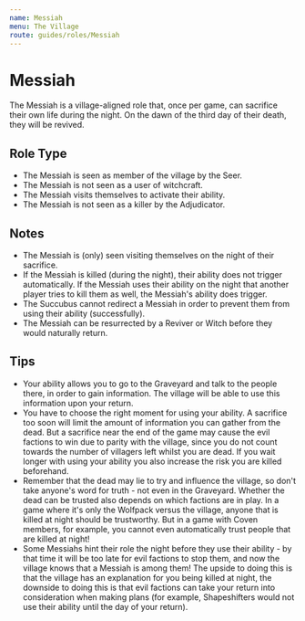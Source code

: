 ```yaml
---
name: Messiah
menu: The Village
route: guides/roles/Messiah
---
```


# Messiah

The Messiah is a village-aligned role that, once per game, can sacrifice their own life during the night. On the dawn of the third day of their death, they will be revived.

## Role Type

- The Messiah is seen as member of the village by the Seer.
- The Messiah is not seen as a user of witchcraft.
- The Messiah visits themselves to activate their ability.
- The Messiah is not seen as a killer by the Adjudicator.

## Notes

- The Messiah is (only) seen visiting themselves on the night of their sacrifice.
- If the Messiah is killed (during the night), their ability does not trigger automatically. If the Messiah uses their ability on the night that another player tries to kill them as well, the Messiah's ability does trigger.
- The Succubus cannot redirect a Messiah in order to prevent them from using their ability (successfully).
- The Messiah can be resurrected by a Reviver or Witch before they would naturally return.

## Tips

- Your ability allows you to go to the Graveyard and talk to the people there, in order to gain information. The village will be able to use this information upon your return.
- You have to choose the right moment for using your ability. A sacrifice too soon will limit the amount of information you can gather from the dead. But a sacrifice near the end of the game may cause the evil factions to win due to parity with the village, since you do not count towards the number of villagers left whilst you are dead. If you wait longer with using your ability you also increase the risk you are killed beforehand.
- Remember that the dead may lie to try and influence the village, so don't take anyone's word for truth - not even in the Graveyard. Whether the dead can be trusted also depends on which factions are in play. In a game where it's only the Wolfpack versus the village, anyone that is killed at night should be trustworthy. But in a game with Coven members, for example, you cannot even automatically trust people that are killed at night!
- Some Messiahs hint their role the night before they use their ability - by that time it will be too late for evil factions to stop them, and now the village knows that a Messiah is among them! The upside to doing this is that the village has an explanation for you being killed at night, the downside to doing this is that evil factions can take your return into consideration when making plans (for example, Shapeshifters would not use their ability until the day of your return).
